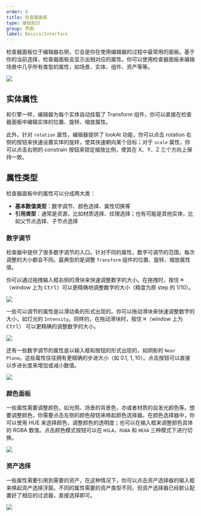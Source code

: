 ```yaml
---
order: 4
title: 检查器面板
type: 基础知识
group: 界面
label: Basics/Interface
---
```


检查器面板位于编辑器右侧，它会是你在使用编辑器的过程中最常用的面板。基于你的当前选择，检查器面板会显示出相对应的属性。你可以使用检查器面板来编辑场景中几乎所有类型的属性，如场景、实体、组件、资产等等。

<Image src="https://mdn.alipayobjects.com/huamei_fvsq9p/afts/img/A*NWWWTp5Le1cAAAAAAAAAAAAADqiTAQ/original" />

## 实体属性

和引擎一样，编辑器为每个实体自动挂载了 Transform 组件，你可以直接在检查器面板中编辑实体的位置、旋转、缩放属性。

此外，针对 `rotation` 属性，编辑器提供了 lookAt 功能，你可以点击 rotation 右侧的按钮来快速设置实体的旋转，使其快速朝向某个目标；对于 `scale` 属性，你可以点击右侧的 constrain 按钮来锁定缩放比例，使其在 X、Y、Z 三个方向上保持一致。

## 属性类型

检查器面板中的属性可以分成两大类：

- **基本数值类型**：数字调节、颜色选择、属性切换等
- **引用类型**：通常是资源，比如材质选择、纹理选择；也有可能是其他实体，比如父节点选择、子节点选择

### 数字调节

检查器中提供了很多数字调节的入口。针对不同的属性，数字可调节的范围，每次调整的大小都会不同。最典型的是调整 `Transform` 组件的位置、旋转、缩放属性值。

你可以通过拖拽输入框右侧的滑块来快速调整数字的大小。在拖拽时，按住  <Kbd>⌘</Kbd>（window 上为 <Kbd>Ctrl</Kbd>）可以更精确地调整数字的大小（精度为原 step 的 1/10）。

<Image src="https://gw.alipayobjects.com/zos/OasisHub/b14cd188-22bf-4d78-b327-07a331f3c58b/image-20240318175444343.png" />

一些可以调节的属性是以滑动条的形式出现的。你可以拖动滑块来快速调整数字的大小，如灯光的 `Intensity`。同样的，在拖动滑块时，按住  <Kbd>⌘</Kbd>（window 上为 <Kbd>Ctrl</Kbd>） 可以更精确的调整数字的大小。

<Image src="https://gw.alipayobjects.com/zos/OasisHub/440cd2ed-d1eb-474f-be7e-7a35cac8c954/image-20240318175518354.png" />

还有一些数字调节的属性是以输入框和按钮的形式出现的，如阴影的 `Near Plane`。这些属性往往拥有更精确的步进大小（如 0.1, 1, 10）。点击按钮可以直接以步进长度来增加或减小数值。

<Image src="https://gw.alipayobjects.com/zos/OasisHub/14c8726c-1a91-4206-8e73-93d436109172/image-20240318175638055.png" />

### 颜色面板

一些属性需要调整颜色，如光照、场景的背景色，亦或者材质的自发光颜色等。想要调整颜色，你需要点击左侧的颜色按钮来唤起颜色选择器。在颜色选择器中，你可以使用 HUE 来选择颜色，调整颜色的透明度；也可以在输入框来调整颜色具体的 RGBA 数值。点击颜色模式按钮可以在 `HSLA`，`RGBA` 和 `HEXA` 三种模式下进行切换。

<Image src="https://gw.alipayobjects.com/zos/OasisHub/d340d0ea-a88a-4b82-b6c4-c69d3f4b8c4e/image-20240318175748734.png" />

### 资产选择

一些属性需要引用到需要的资产，在这种情况下，你可以点击资产选择器的输入框来唤起资产选择浮窗。不同的属性需要的资产类型不同，但资产选择器已经默认配置好了相应的过滤器，直接选择即可。

<Image src="https://gw.alipayobjects.com/zos/OasisHub/b8463854-4343-4dea-b1cf-713a7c617288/image-20240318175957149.png"/>

